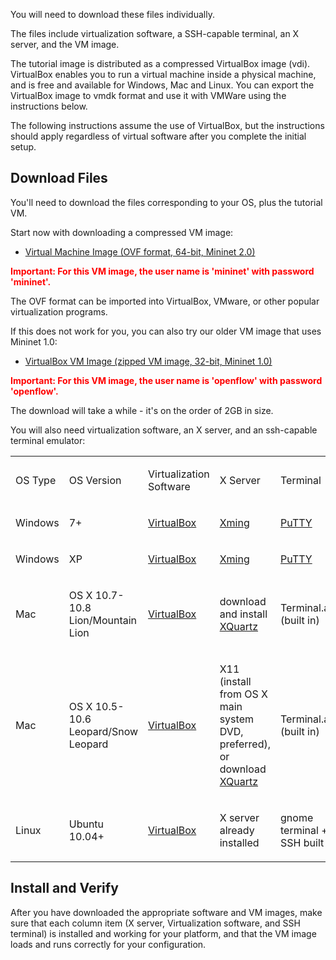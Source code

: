 You will need to download these files individually.

The files include virtualization software, a SSH-capable terminal, an X server, and the VM image.

The tutorial image is distributed as a compressed VirtualBox image (vdi).  VirtualBox enables you to run a virtual machine inside a physical machine, and is free and available for Windows, Mac and Linux. You can export the VirtualBox image to vmdk format and use it with VMWare using the instructions below. 

The following instructions assume the use of VirtualBox, but the instructions should apply regardless of virtual software after you complete the initial setup.

== Download Files ==
You'll need to download the files corresponding to your OS, plus the tutorial VM.  

Start now with downloading a compressed VM image:

* [https://github.com/downloads/mininet/mininet/mininet-2.0.0-113012-amd64-ovf.zip Virtual Machine Image (OVF format, 64-bit, Mininet 2.0)]

<span style="color: red">'''Important: For this VM image, the user name is 'mininet' with password 'mininet'.'''</span>

The OVF format can be imported into VirtualBox, VMware, or other popular virtualization programs.

If this does not work for you, you can also try our older VM image that uses Mininet 1.0:

* [http://www.openflow.org/downloads/OpenFlowTutorial-101311.zip VirtualBox VM Image (zipped VM image, 32-bit, Mininet 1.0)]

<span style="color: red">'''Important: For this VM image, the user name is 'openflow' with password 'openflow'.'''</span>

<!--
* If you're using VirtualBox (which we assume you are for this tutorial) you will want the [http://openflowswitch.org/downloads/cs244-VM-0107.zip VirtualBox VM image].
-->

<!--
 * If you already run VMware, you may wish to try the [http://openflowswitch.org/downloads/OpenFlowTutorial-081910.vmware.zip older VMware VM image].
-->
The download will take a while - it's on the order of 2GB in size.

You will also need virtualization software, an X server, and an ssh-capable terminal emulator:

{| style="color:black; background-color:#ffffff;" cellpadding="10" cellspacing="0" border="1"
|OS Type
|OS Version
|Virtualization Software
|X Server
|Terminal
|-
|Windows
|7+
|[http://www.virtualbox.org/wiki/Downloads VirtualBox]
|[http://sourceforge.net/project/downloading.php?group_id=156984&filename=Xming-6-9-0-31-setup.exe Xming]
|[http://the.earth.li/~sgtatham/putty/latest/x86/putty.exe PuTTY]
|-
|Windows
|XP
|[http://www.virtualbox.org/wiki/Downloads VirtualBox]
|[http://sourceforge.net/project/downloading.php?group_id=156984&filename=Xming-6-9-0-31-setup.exe Xming]
|[http://the.earth.li/~sgtatham/putty/latest/x86/putty.exe PuTTY]
|-
|Mac
|OS X 10.7-10.8 Lion/Mountain Lion
|[http://www.virtualbox.org/wiki/Downloads VirtualBox]
|download and install [http://xquartz.macosforge.org/trac/wiki XQuartz]
|Terminal.app (built in)
|-
|Mac
|OS X 10.5-10.6 Leopard/Snow Leopard
|[http://www.virtualbox.org/wiki/Downloads VirtualBox]
|X11 (install from OS X main system DVD, preferred), or download [http://xquartz.macosforge.org/trac/wiki XQuartz]
|Terminal.app (built in)
|-
|Linux
|Ubuntu 10.04+
|[http://www.virtualbox.org/wiki/Downloads VirtualBox]
|X server already installed
|gnome terminal + SSH built in
|}

== Install and Verify ==

After you have downloaded the appropriate software and VM images, 
make sure that each column item (X server, Virtualization software, and SSH terminal) is installed and working for your platform, and that the VM image loads and runs correctly for your configuration.
